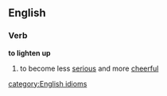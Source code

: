 ==English==
===Verb===
'''to lighten up'''
# to become less [[serious]] and more [[cheerful]]
[[category:English idioms]]